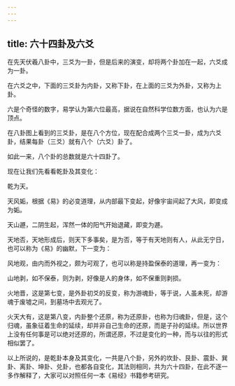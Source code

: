 ```yaml
---
---
---
```

title: 六十四卦及六爻
---




在先天伏羲八卦中，三爻为一卦，但是后来的演变，却将两个卦加在一起，六爻成为一卦。

在六爻之中，下面的三爻卦为内卦，又称下卦，在上面的三爻为外卦，又称为上卦。

六是个奇怪的数字，易学认为第六位最高，据说在自然科学位数方面，也认为六是顶点。

在八卦图上看到的三爻卦，是在八个方位，现在配合成两个三爻一卦，成为六爻卦，结果每卦（三爻）就有八个（六爻）卦了。

如此一来，八个卦的总数就是六十四卦了。

现在让我们先看看乾卦及其变化：

乾为天。

天风姤，根据《易》的必变道理，从内部最下变起，好像宇宙间起了大风，即变成为姤。

天山遯，二阴生起，浑然一体的阳气开始退藏，即变为遯。

天地否，天地形成后，则天下多事矣，是为否，等于有天地则有人，从此无宁日，也可以称为《易》的幽默，下一变为：

风地观，由内而外视之，颇为可观了，也可以称是持盈保泰的道理，再一变为：

山地剥，如不保泰，则为剥，好像是人的身体，如不保重则剥损。

火地晋，这是第七变，是外卦初爻的反变，称为游魂卦，等于说，人虽未死，却游魂于废墟之间，到墓场中去观光了。

火天大有，这是第八变，内卦整个还原，称为还原卦，也称为归魂卦，但是，这个归魂，虽象征着生命的延续，却并非自己生命的还原，而是子孙的延续。所以世界上没有任何事是可以绝对还原的，所谓还原，不过是变化的一种，而与以往的形式相似罢了。

以上所说的，是乾卦本身及其变化，一共是八个卦，另外的坎卦、艮卦、震卦、巽卦、离卦、坤卦、兑卦，也都各自变化，其法则相同，共为六十四卦，在此不逐一多作解释了，大家可以对照任何一本《易经》书籍参考研究。